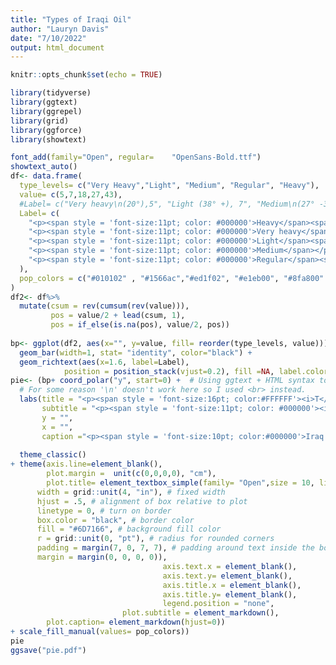 ```yaml
---
title: "Types of Iraqi Oil"
author: "Lauryn Davis"
date: "7/10/2022"
output: html_document
---
```


```r
knitr::opts_chunk$set(echo = TRUE)
```
```r
library(tidyverse)
library(ggtext)
library(ggrepel)
library(grid)
library(ggforce)
library(showtext)

```

```r
font_add(family="Open", regular= 	"OpenSans-Bold.ttf")
showtext_auto()
df<- data.frame(
  type_levels= c("Very Heavy","Light", "Medium", "Regular", "Heavy"),
  value= c(5,7,18,27,43), 
  #Label= c("Very heavy\n(20°),5", "Light (38° +), 7", "Medium\n(27° -33°),\n18", "Regular (34° -37°),\n27", "Heavy (20° -26°),\n43"),
  Label= c(
    "<p><span style = 'font-size:11pt; color: #000000'>Heavy</span><span style = 'font-size:11pt; color: #0c64a4'>(20°-26°)</span></p><p><span style = 'font-size:11pt; color: #000000'>43</span></p>",
    "<p><span style = 'font-size:11pt; color: #000000'>Very heavy</span></p><p><span style = 'font-size:11pt; color: #0c64a4'>(20°)</span><span style = 'font-size:11pt; color: #000000'>, 5</span></p>",
    "<p><span style = 'font-size:11pt; color: #000000'>Light</span><span style = 'font-size:11pt; color: #0c64a4'> (38° +)</span><span style = 'font-size:11pt; color: #000000'>, 7</span></p>",
    "<p><span style = 'font-size:11pt; color: #000000'>Medium</span></p><p><span style = 'font-size:11pt; color: #0c64a4'>(27°-33°),</span></p><p><span style = 'font-size:11pt; color: #000000'>18</span></p>",
    "<p><span style = 'font-size:11pt; color: #000000'>Regular</span><span style = 'font-size:11pt; color: #0c64a4'> (34°-47°),</span></p><p><span style = 'font-size:11pt; color: #000000'>27</span></p>"
  ),
  pop_colors = c("#010102" , "#1566ac","#ed1f02", "#e1eb00", "#8fa800" )
)
df2<- df%>%
  mutate(csum = rev(cumsum(rev(value))), 
         pos = value/2 + lead(csum, 1),
         pos = if_else(is.na(pos), value/2, pos))
  
bp<- ggplot(df2, aes(x="", y=value, fill= reorder(type_levels, value)))+ 
  geom_bar(width=1, stat= "identity", color="black") +
  geom_richtext(aes(x=1.6, label=Label),
            position = position_stack(vjust=0.2), fill =NA, label.color = NA)
pie<- (bp+ coord_polar("y", start=0) +  # Using ggtext + HTML syntax to color text
  # For some reason '\n' doesn't work here so I used <br> instead.
  labs(title = "<p><span style = 'font-size:16pt; color:#FFFFFF'><i>T</span><span style = 'font-size:11pt; color:#FFFFFF'>YPES</span><span style = 'font-size:16pt; color:#FFFFFF'> O</span><span style = 'font-size:11pt; color:#FFFFFF'>F</span><span style = 'font-size:16pt; color:#FFFFFF'> I</span><span style = 'font-size:11pt; color:#FFFFFF'>RAQI</span><span style = 'font-size:16pt; color:#FFFFFF'> O</span><span style = 'font-size:11pt; color:#FFFFFF'>IL<sup>a</sup></span></p>",
       subtitle = "<p><span style = 'font-size:11pt; color: #000000'><i>Percent</p><p></p><p><span style = 'font-size:11pt; color:#0c64a4'>Numbers in Parenthesis are American</p><p><span style= 'font-size 11pt; color: #0c64a4'> Petroleum Institute (API) degrees gravity.<sup>b</sup></span></p>",
       y = "",
       x = "",
       caption ="<p><span style = 'font-size:10pt; color:#000000'>Iraq markets two crude blends: 60 percent</p><p><span style = 'font-size:10pt; color:#000000'>of exports is Basrah Light (34.4° API) and</p><p><span style = 'font-size:10pt; color:#000000'>40 percent is Kirkuk(37° API).</p><p><span style = 'font-size:10pt; color:#000000'>API gravity is a measure of crude oil density,</p><p><span style = 'font-size:10pt; color:#000000'>with higher numbers denoting lighter, more</p><p><span style = 'font-size:10pt; color:#000000'>valuable crude oil</p></span>")+
       
  theme_classic()
+ theme(axis.line=element_blank(),
        plot.margin =  unit(c(0,0,0,0), "cm"),
        plot.title= element_textbox_simple(family= "Open",size = 10, lineheight = 2, 
      width = grid::unit(4, "in"), # fixed width
      hjust = .5, # alignment of box relative to plot
      linetype = 0, # turn on border
      box.color = "black", # border color
      fill = "#6D7166", # background fill color
      r = grid::unit(0, "pt"), # radius for rounded corners
      padding = margin(7, 0, 7, 7), # padding around text inside the box
      margin = margin(0, 0, 0, 0)),
                                  axis.text.x = element_blank(),
                                  axis.text.y= element_blank(),
                                  axis.title.x = element_blank(),
                                  axis.title.y= element_blank(),
                                  legend.position = "none",
                         plot.subtitle = element_markdown(),
        plot.caption= element_markdown(hjust=0))
+ scale_fill_manual(values= pop_colors))
pie
ggsave("pie.pdf")
  
```



